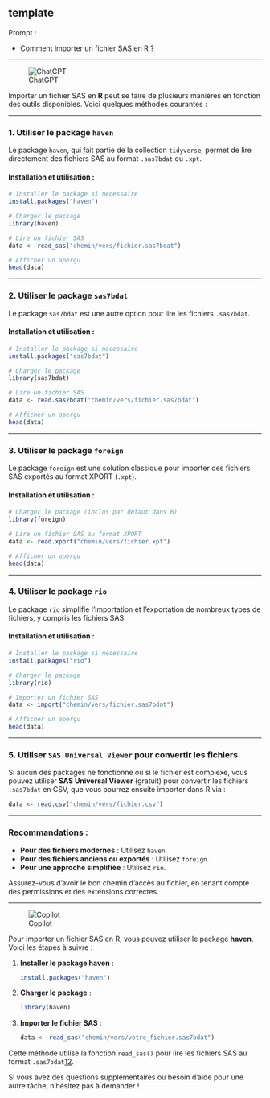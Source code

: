 ## template

::: {.callout-note appearance="simple"}
Prompt : 

* Comment importer un fichier SAS en R ?



:::

----

![ChatGPT](../img/ChatGPT.PNG)

Importer un fichier SAS en **R** peut se faire de plusieurs manières en fonction des outils disponibles. Voici quelques méthodes courantes :

---

### 1. **Utiliser le package `haven`**
Le package `haven`, qui fait partie de la collection `tidyverse`, permet de lire directement des fichiers SAS au format `.sas7bdat` ou `.xpt`.

#### Installation et utilisation :
```R
# Installer le package si nécessaire
install.packages("haven")

# Charger le package
library(haven)

# Lire un fichier SAS
data <- read_sas("chemin/vers/fichier.sas7bdat")

# Afficher un aperçu
head(data)
```

---

### 2. **Utiliser le package `sas7bdat`**
Le package `sas7bdat` est une autre option pour lire les fichiers `.sas7bdat`.

#### Installation et utilisation :
```R
# Installer le package si nécessaire
install.packages("sas7bdat")

# Charger le package
library(sas7bdat)

# Lire un fichier SAS
data <- read.sas7bdat("chemin/vers/fichier.sas7bdat")

# Afficher un aperçu
head(data)
```

---

### 3. **Utiliser le package `foreign`**
Le package `foreign` est une solution classique pour importer des fichiers SAS exportés au format XPORT (`.xpt`).

#### Installation et utilisation :
```R
# Charger le package (inclus par défaut dans R)
library(foreign)

# Lire un fichier SAS au format XPORT
data <- read.xport("chemin/vers/fichier.xpt")

# Afficher un aperçu
head(data)
```

---

### 4. **Utiliser le package `rio`**
Le package `rio` simplifie l'importation et l'exportation de nombreux types de fichiers, y compris les fichiers SAS.

#### Installation et utilisation :
```R
# Installer le package si nécessaire
install.packages("rio")

# Charger le package
library(rio)

# Importer un fichier SAS
data <- import("chemin/vers/fichier.sas7bdat")

# Afficher un aperçu
head(data)
```

---

### 5. **Utiliser `SAS Universal Viewer` pour convertir les fichiers**
Si aucun des packages ne fonctionne ou si le fichier est complexe, vous pouvez utiliser **SAS Universal Viewer** (gratuit) pour convertir les fichiers `.sas7bdat` en CSV, que vous pourrez ensuite importer dans R via :

```R
data <- read.csv("chemin/vers/fichier.csv")
```

---

### Recommandations :
- **Pour des fichiers modernes** : Utilisez `haven`.
- **Pour des fichiers anciens ou exportés** : Utilisez `foreign`.
- **Pour une approche simplifiée** : Utilisez `rio`.

Assurez-vous d’avoir le bon chemin d’accès au fichier, en tenant compte des permissions et des extensions correctes.

----

![Copilot](../img/copilot.PNG)

Pour importer un fichier SAS en R, vous pouvez utiliser le package **haven**. Voici les étapes à suivre :

1. **Installer le package haven** :
   ```R
   install.packages("haven")
   ```

2. **Charger le package** :
   ```R
   library(haven)
   ```

3. **Importer le fichier SAS** :
   ```R
   data <- read_sas("chemin/vers/votre_fichier.sas7bdat")
   ```

Cette méthode utilise la fonction `read_sas()` pour lire les fichiers SAS au format `.sas7bdat`[1](https://www.statology.org/import-sas-into-r/)[2](https://r-craft.org/how-to-load-sas-files-in-r-transitioning-from-sas-to-r-with-seamless-data-integration/).

Si vous avez des questions supplémentaires ou besoin d'aide pour une autre tâche, n'hésitez pas à demander !